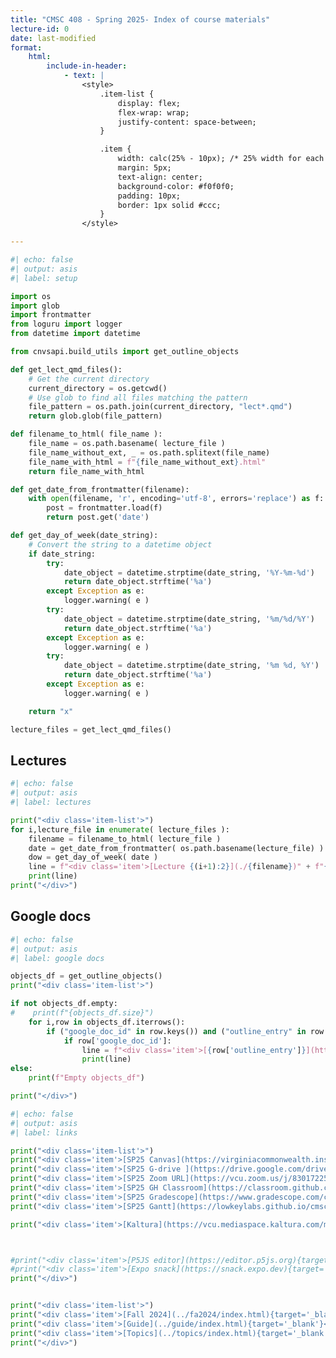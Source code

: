 ```yaml
---
title: "CMSC 408 - Spring 2025- Index of course materials"
lecture-id: 0
date: last-modified
format:
    html:
        include-in-header:
            - text: |
                <style>
                    .item-list {
                        display: flex;
                        flex-wrap: wrap;
                        justify-content: space-between;
                    }

                    .item {
                        width: calc(25% - 10px); /* 25% width for each item with some spacing */
                        margin: 5px;
                        text-align: center;
                        background-color: #f0f0f0;
                        padding: 10px;
                        border: 1px solid #ccc;
                    }
                </style>

---
```


```python
#| echo: false
#| output: asis
#| label: setup

import os
import glob
import frontmatter
from loguru import logger
from datetime import datetime

from cnvsapi.build_utils import get_outline_objects

def get_lect_qmd_files():
    # Get the current directory
    current_directory = os.getcwd()
    # Use glob to find all files matching the pattern
    file_pattern = os.path.join(current_directory, "lect*.qmd")
    return glob.glob(file_pattern)

def filename_to_html( file_name ):
    file_name = os.path.basename( lecture_file )
    file_name_without_ext, _ = os.path.splitext(file_name)
    file_name_with_html = f"{file_name_without_ext}.html"
    return file_name_with_html

def get_date_from_frontmatter(filename):
    with open(filename, 'r', encoding='utf-8', errors='replace') as f:
        post = frontmatter.load(f)
        return post.get('date')

def get_day_of_week(date_string):
    # Convert the string to a datetime object
    if date_string:
        try:
            date_object = datetime.strptime(date_string, '%Y-%m-%d')
            return date_object.strftime('%a')
        except Exception as e:
            logger.warning( e )
        try:
            date_object = datetime.strptime(date_string, '%m/%d/%Y')
            return date_object.strftime('%a')
        except Exception as e:
            logger.warning( e )
        try:
            date_object = datetime.strptime(date_string, '%m %d, %Y')
            return date_object.strftime('%a')
        except Exception as e:
            logger.warning( e )

    return "x"

lecture_files = get_lect_qmd_files()
```


::: {.panel-tabset}
## Lectures
```python
#| echo: false
#| output: asis
#| label: lectures

print("<div class='item-list'>")
for i,lecture_file in enumerate( lecture_files ):
    filename = filename_to_html( lecture_file )
    date = get_date_from_frontmatter( os.path.basename(lecture_file) )
    dow = get_day_of_week( date )
    line = f"<div class='item'>[Lecture {(i+1):2}](./{filename})" + f"{{target='_blank'}}<br/>{dow} {date}</div>" 
    print(line)
print("</div>")
```
## Google docs

```python
#| echo: false
#| output: asis
#| label: google docs

objects_df = get_outline_objects()
print("<div class='item-list'>")

if not objects_df.empty:
#    print(f"{objects_df.size}")
    for i,row in objects_df.iterrows():
        if ("google_doc_id" in row.keys()) and ("outline_entry" in row.keys()):
            if row['google_doc_id']:
                line = f"<div class='item'>[{row['outline_entry']}](https://docs.google.com/document/d/{row['google_doc_id']}/edit)</div>" 
                print(line)
else:
    print(f"Empty objects_df")

print("</div>")
```

:::

```python
#| echo: false
#| output: asis
#| label: links

print("<div class='item-list'>")
print("<div class='item'>[SP25 Canvas](https://virginiacommonwealth.instructure.com/courses/113813){target='_blank'}</div>")
print("<div class='item'>[SP25 G-drive ](https://drive.google.com/drive/folders/1MFWtCs8eB-FwlpnzFJ1BPTiaS4-5_wdt){target='_blank'}</div>")
print("<div class='item'>[SP25 Zoom URL](https://vcu.zoom.us/j/83017225966){target='_blank'}</div>")
print("<div class='item'>[SP25 GH Classroom](https://classroom.github.com/classrooms/24642120-cmsc-408-spring-2025-databases){target='_blank'}</div>")
print("<div class='item'>[SP25 Gradescope](https://www.gradescope.com/courses/935012){target='_blank'}</div>")
print("<div class='item'>[SP25 Gantt](https://lowkeylabs.github.io/cmsc408-course-admin/sp2025/detailed-gantt.html){target='_blank'}</div>")

print("<div class='item'>[Kaltura](https://vcu.mediaspace.kaltura.com/my-media){target='_blank'}</div>")



#print("<div class='item'>[P5JS editor](https://editor.p5js.org){target='_blank'}</div>")
#print("<div class='item'>[Expo snack](https://snack.expo.dev){target='_blank'}</div>")
print("</div>")


print("<div class='item-list'>")
print("<div class='item'>[Fall 2024](../fa2024/index.html){target='_blank'}</div>")
print("<div class='item'>[Guide](../guide/index.html){target='_blank'}</div>")
print("<div class='item'>[Topics](../topics/index.html){target='_blank'}</div>")
print("</div>")



```


